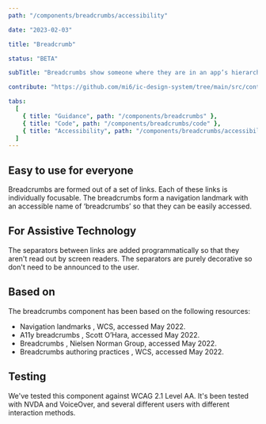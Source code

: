 ```yaml
---
path: "/components/breadcrumbs/accessibility"

date: "2023-02-03"

title: "Breadcrumb"

status: "BETA"

subTitle: "Breadcrumbs show someone where they are in an app’s hierarchy and provide a secondary method of navigating back to parent pages."

contribute: "https://github.com/mi6/ic-design-system/tree/main/src/content/structured/components/breadcrumbs"

tabs:
  [
    { title: "Guidance", path: "/components/breadcrumbs" },
    { title: "Code", path: "/components/breadcrumbs/code" },
    { title: "Accessibility", path: "/components/breadcrumbs/accessibility" },
  ]
---
```


## Easy to use for everyone

Breadcrumbs are formed out of a set of links. Each of these links is individually focusable. The breadcrumbs form a navigation landmark with an accessible name of ‘breadcrumbs’ so that they can be easily accessed.

## For Assistive Technology

The separators between links are added programmatically so that they aren't read out by screen readers. The separators are purely decorative so don't need to be announced to the user.

## Based on

The breadcrumbs component has been based on the following resources:

<ul>
  <li>
    <ic-link
      target="_blank"
      href="https://www.w3.org/TR/wai-aria-practices/examples/landmarks/navigation.html#:~:text=Navigation%20landmarks%20provide%20a%20way,website%20or%20page%20content%20navigation"
      rel="noreferer noopener nofollow"
    >
      Navigation landmarks
    </ic-link>
    , WCS, accessed May 2022.
  </li>
  <li>
    <ic-link
      target="_blank"
      href="https://scottaohara.github.io/a11y_breadcrumbs/"
      rel="noreferer noopener nofollow"
    >
      A11y breadcrumbs
    </ic-link>
    , Scott O’Hara, accessed May 2022.
  </li>
  <li>
    <ic-link
      target="_blank"
      href="https://www.nngroup.com/articles/breadcrumbs/"
      rel="noreferer noopener nofollow"
    >
      Breadcrumbs
    </ic-link>
    , Nielsen Norman Group, accessed May 2022.
  </li>
  <li>
    <ic-link
      target="_blank"
      href="https://w3c.github.io/aria-practices/examples/breadcrumb/index.html"
      rel="noreferer noopener nofollow"
    >
      Breadcrumbs authoring practices
    </ic-link>
    , WCS, accessed May 2022.
  </li>
</ul>

## Testing

We've tested this component against WCAG 2.1 Level AA. It's been tested with NVDA and VoiceOver, and several different users with different interaction methods.

